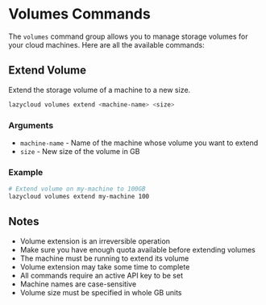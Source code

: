 # Volumes Commands

The `volumes` command group allows you to manage storage volumes for your cloud machines. Here are all the available commands:

## Extend Volume

Extend the storage volume of a machine to a new size.

```bash
lazycloud volumes extend <machine-name> <size>
```

### Arguments

- `machine-name` - Name of the machine whose volume you want to extend
- `size` - New size of the volume in GB

### Example

```bash
# Extend volume on my-machine to 100GB
lazycloud volumes extend my-machine 100
```

## Notes

- Volume extension is an irreversible operation
- Make sure you have enough quota available before extending volumes
- The machine must be running to extend its volume
- Volume extension may take some time to complete
- All commands require an active API key to be set
- Machine names are case-sensitive
- Volume size must be specified in whole GB units
